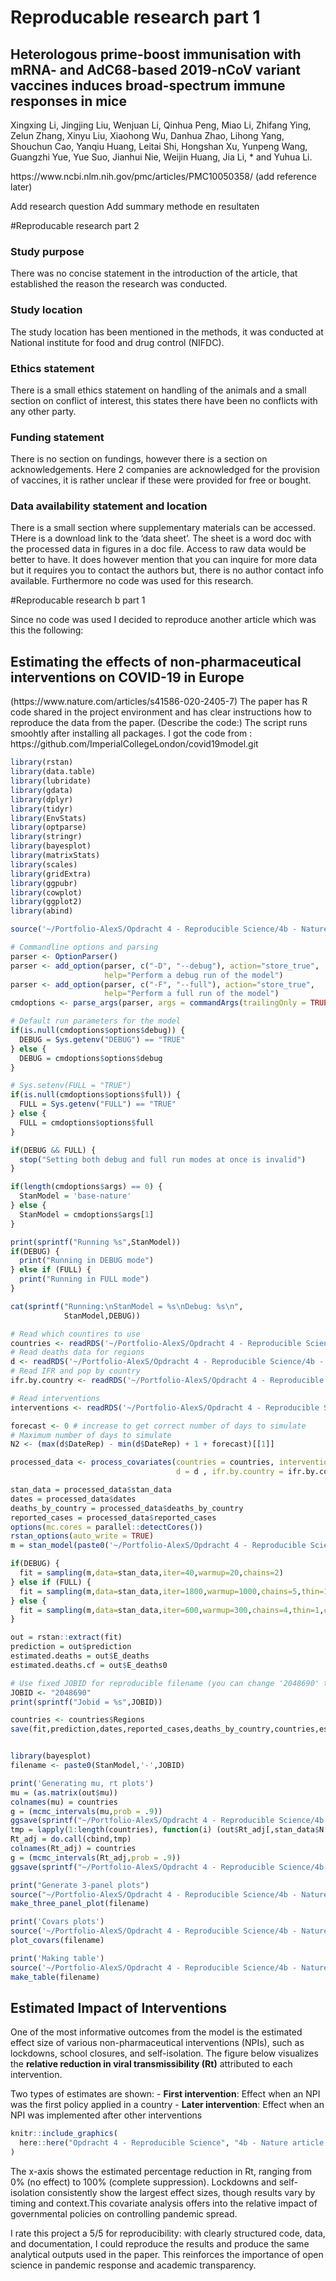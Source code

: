 # Reproducable research part 1

## Heterologous prime-boost immunisation with mRNA- and AdC68-based 2019-nCoV variant vaccines induces broad-spectrum immune responses in mice
Xingxing Li, Jingjing Liu, Wenjuan Li, Qinhua Peng, Miao Li, Zhifang Ying, Zelun Zhang, Xinyu Liu, Xiaohong Wu, Danhua Zhao, Lihong Yang, Shouchun Cao, Yanqiu Huang, Leitai Shi, Hongshan Xu, Yunpeng Wang, Guangzhi Yue, Yue Suo, Jianhui Nie, Weijin Huang, Jia Li, * and Yuhua Li.

https://www.ncbi.nlm.nih.gov/pmc/articles/PMC10050358/ (add reference later)

Add research question
Add summary methode en resultaten

#Reproducable research part 2

### Study purpose
There was no concise statement in the introduction of the article, that established the reason the research was conducted.

### Study location
The study location has been mentioned in the methods, it was conducted at National institute for food and drug control (NIFDC).

### Ethics statement
There is a small ethics statement on handling of the animals and a small section on conflict of interest, this states there have been no conflicts with any other party.

### Funding statement
There is no section on fundings, however there is a section on acknowledgements. Here 2 companies are acknowledged for the provision of vaccines, it is rather unclear if these were provided for free or bought.

### Data availability statement and location
There is a small section where supplementary materials can be accessed. THere is a download link to the 'data sheet'. The sheet is a word doc with the processed data in figures in a doc file. Access to raw data would be better to have. It does however mention that you can inquire for more data but it requires you to contact the authors but, there is no author contact info available. Furthermore no code was used for this research.

#Reproducable research b part 1

Since no code was used I decided to reproduce another article which was this the following:

## Estimating the effects of non-pharmaceutical interventions on COVID-19 in Europe
(https://www.nature.com/articles/s41586-020-2405-7)
The paper has  R code shared in the project environment and has clear instructions how to reproduce the data from the paper.
(Describe the code:)
The script runs smoohtly after installing all packages. I got the code from : https://github.com/ImperialCollegeLondon/covid19model.git


```r
library(rstan)
library(data.table)
library(lubridate)
library(gdata)
library(dplyr)
library(tidyr)
library(EnvStats)
library(optparse)
library(stringr)
library(bayesplot)
library(matrixStats)
library(scales)
library(gridExtra)
library(ggpubr)
library(cowplot)
library(ggplot2)
library(abind)

source('~/Portfolio-AlexS/Opdracht 4 - Reproducible Science/4b - Nature article files/scripts/process-covariates.r')

# Commandline options and parsing
parser <- OptionParser()
parser <- add_option(parser, c("-D", "--debug"), action="store_true",
                     help="Perform a debug run of the model")
parser <- add_option(parser, c("-F", "--full"), action="store_true",
                     help="Perform a full run of the model")
cmdoptions <- parse_args(parser, args = commandArgs(trailingOnly = TRUE), positional_arguments = TRUE)

# Default run parameters for the model
if(is.null(cmdoptions$options$debug)) {
  DEBUG = Sys.getenv("DEBUG") == "TRUE"
} else {
  DEBUG = cmdoptions$options$debug
}

# Sys.setenv(FULL = "TRUE")
if(is.null(cmdoptions$options$full)) {
  FULL = Sys.getenv("FULL") == "TRUE"
} else {
  FULL = cmdoptions$options$full
}

if(DEBUG && FULL) {
  stop("Setting both debug and full run modes at once is invalid")
}

if(length(cmdoptions$args) == 0) {
  StanModel = 'base-nature'
} else {
  StanModel = cmdoptions$args[1]
}

print(sprintf("Running %s",StanModel))
if(DEBUG) {
  print("Running in DEBUG mode")
} else if (FULL) {
  print("Running in FULL mode")
}

cat(sprintf("Running:\nStanModel = %s\nDebug: %s\n",
            StanModel,DEBUG))

# Read which countires to use
countries <- readRDS('~/Portfolio-AlexS/Opdracht 4 - Reproducible Science/4b - Nature article files/regions.rds')
# Read deaths data for regions
d <- readRDS('~/Portfolio-AlexS/Opdracht 4 - Reproducible Science/4b - Nature article files/COVID-19-up-to-date.rds')
# Read IFR and pop by country
ifr.by.country <- readRDS('~/Portfolio-AlexS/Opdracht 4 - Reproducible Science/4b - Nature article files/popt-ifr.rds')

# Read interventions
interventions <- readRDS('~/Portfolio-AlexS/Opdracht 4 - Reproducible Science/4b - Nature article files/interventions.rds')

forecast <- 0 # increase to get correct number of days to simulate
# Maximum number of days to simulate
N2 <- (max(d$DateRep) - min(d$DateRep) + 1 + forecast)[[1]]

processed_data <- process_covariates(countries = countries, interventions = interventions, 
                                     d = d , ifr.by.country = ifr.by.country, N2 = N2)

stan_data = processed_data$stan_data
dates = processed_data$dates
deaths_by_country = processed_data$deaths_by_country
reported_cases = processed_data$reported_cases
options(mc.cores = parallel::detectCores())
rstan_options(auto_write = TRUE)
m = stan_model(paste0('~/Portfolio-AlexS/Opdracht 4 - Reproducible Science/4b - Nature article files/',StanModel,'.stan'))

if(DEBUG) {
  fit = sampling(m,data=stan_data,iter=40,warmup=20,chains=2)
} else if (FULL) {
  fit = sampling(m,data=stan_data,iter=1800,warmup=1000,chains=5,thin=1,control = list(adapt_delta = 0.99, max_treedepth = 20))
} else { 
  fit = sampling(m,data=stan_data,iter=600,warmup=300,chains=4,thin=1,control = list(adapt_delta = 0.95, max_treedepth = 10))
}   

out = rstan::extract(fit)
prediction = out$prediction
estimated.deaths = out$E_deaths
estimated.deaths.cf = out$E_deaths0

# Use fixed JOBID for reproducible filename (you can change '2048690' to any label you want)
JOBID <- "2048690"
print(sprintf("Jobid = %s",JOBID))

countries <- countries$Regions
save(fit,prediction,dates,reported_cases,deaths_by_country,countries,estimated.deaths,estimated.deaths.cf,stan_data, file=paste0('~/Portfolio-AlexS/Opdracht 4 - Reproducible Science/4b - Nature article files/Results/',StanModel,'-',JOBID,'-stanfit.Rdata'))


library(bayesplot)
filename <- paste0(StanModel,'-',JOBID)

print('Generating mu, rt plots')
mu = (as.matrix(out$mu))
colnames(mu) = countries
g = (mcmc_intervals(mu,prob = .9))
ggsave(sprintf("~/Portfolio-AlexS/Opdracht 4 - Reproducible Science/4b - Nature article files/%s-mu.png",filename),g,width=4,height=6)
tmp = lapply(1:length(countries), function(i) (out$Rt_adj[,stan_data$N[i],i]))
Rt_adj = do.call(cbind,tmp)
colnames(Rt_adj) = countries
g = (mcmc_intervals(Rt_adj,prob = .9))
ggsave(sprintf("~/Portfolio-AlexS/Opdracht 4 - Reproducible Science/4b - Nature article files/figures/%s-final-rt.png",filename),g,width=4,height=6)

print("Generate 3-panel plots")
source("~/Portfolio-AlexS/Opdracht 4 - Reproducible Science/4b - Nature article files/scripts/plot-3-panel.r")
make_three_panel_plot(filename)

print('Covars plots')
source('~/Portfolio-AlexS/Opdracht 4 - Reproducible Science/4b - Nature article files/scripts/covariate-size-effects.r')
plot_covars(filename)

print('Making table')
source('~/Portfolio-AlexS/Opdracht 4 - Reproducible Science/4b - Nature article files/scripts/make-table.r')
make_table(filename)

```
## Estimated Impact of Interventions

One of the most informative outcomes from the model is the estimated effect size of various non-pharmaceutical interventions (NPIs), such as lockdowns, school closures, and self-isolation. The figure below visualizes the **relative reduction in viral transmissibility (Rt)** attributed to each intervention.

Two types of estimates are shown:
- **First intervention**: Effect when an NPI was the first policy applied in a country
- **Later intervention**: Effect when an NPI was implemented after other interventions

```r
knitr::include_graphics(
  here::here("Opdracht 4 - Reproducible Science", "4b - Nature article files", "covars-alpha-reductionbase-nature-2048690.png")
)
```

The x-axis shows the estimated percentage reduction in Rt, ranging from 0% (no effect) to 100% (complete suppression). Lockdowns and self-isolation consistently show the largest effect sizes, though results vary by timing and context.This covariate analysis offers into the relative impact of governmental policies on controlling pandemic spread. 

I rate this project a 5/5 for reproducibility: with clearly structured code, data, and documentation, I could reproduce the results and produce the same analytical outputs used in the paper. This reinforces the importance of open science in pandemic response and academic transparency.